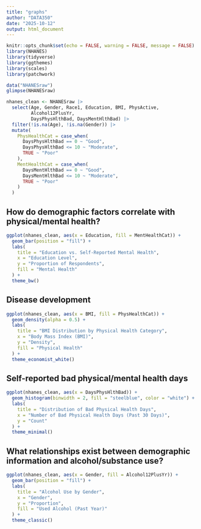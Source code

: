 ```yaml
---
title: "graphs"
author: "DATA350"
date: "2025-10-12"
output: html_document
---
```


```r
knitr::opts_chunk$set(echo = FALSE, warning = FALSE, message = FALSE)
library(NHANES)
library(tidyverse)
library(ggthemes)
library(scales)
library(patchwork)

```

```r
data("NHANESraw")
glimpse(NHANESraw)

```

```r
nhanes_clean <- NHANESraw |>
  select(Age, Gender, Race1, Education, BMI, PhysActive,
         Alcohol12PlusYr,
         DaysPhysHlthBad, DaysMentHlthBad) |>
  filter(!is.na(Age), !is.na(Gender)) |>
  mutate(
    PhysHealthCat = case_when(
      DaysPhysHlthBad == 0 ~ "Good",
      DaysPhysHlthBad <= 10 ~ "Moderate",
      TRUE ~ "Poor"
    ),
    MentHealthCat = case_when(
      DaysMentHlthBad == 0 ~ "Good",
      DaysMentHlthBad <= 10 ~ "Moderate",
      TRUE ~ "Poor"
    )
  )

```
## How do demographic factors correlate with physical/mental health?
```r
ggplot(nhanes_clean, aes(x = Education, fill = MentHealthCat)) +
  geom_bar(position = "fill") +
  labs(
    title = "Education vs. Self-Reported Mental Health",
    x = "Education Level",
    y = "Proportion of Respondents",
    fill = "Mental Health"
  ) +
  theme_bw()

```

## Disease development

```r
ggplot(nhanes_clean, aes(x = BMI, fill = PhysHealthCat)) +
  geom_density(alpha = 0.5) +
  labs(
    title = "BMI Distribution by Physical Health Category",
    x = "Body Mass Index (BMI)",
    y = "Density",
    fill = "Physical Health"
  ) +
  theme_economist_white()

```

## Self-reported bad physical/mental health days
```r
ggplot(nhanes_clean, aes(x = DaysPhysHlthBad)) +
  geom_histogram(binwidth = 2, fill = "steelblue", color = "white") +
  labs(
    title = "Distribution of Bad Physical Health Days",
    x = "Number of Bad Physical Health Days (Past 30 Days)",
    y = "Count"
  ) +
  theme_minimal()

```

## What relationships exist between demographic information and alcohol/substance use?
```r
ggplot(nhanes_clean, aes(x = Gender, fill = Alcohol12PlusYr)) +
  geom_bar(position = "fill") +
  labs(
    title = "Alcohol Use by Gender",
    x = "Gender",
    y = "Proportion",
    fill = "Used Alcohol (Past Year)"
  ) +
  theme_classic()

```

